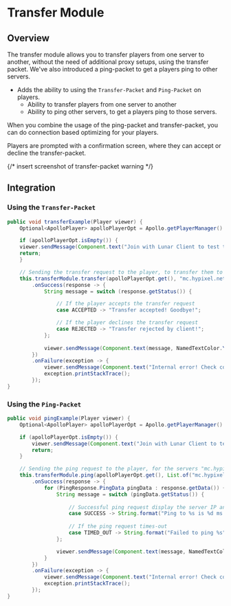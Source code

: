 
# Transfer Module

## Overview

The transfer module allows you to transfer players from one server to another, without the need of additional proxy setups, using the transfer packet. We've also introduced a ping-packet to get a players ping to other servers.

- Adds the ability to using the `Transfer-Packet` and `Ping-Packet` on players.
  - Ability to transfer players from one server to another
  - Ability to ping other servers, to get a players ping to those servers.

When you combine the usage of the ping-packet and transfer-packet, you can do connection based optimizing for your players.

<Callout type="warning">
  Players are prompted with a confirmation screen, where they can accept or decline the transfer-packet.
</Callout>

{/* insert screenshot of transfer-packet warning */}

## Integration

### Using the `Transfer-Packet`

```java
public void transferExample(Player viewer) {
    Optional<ApolloPlayer> apolloPlayerOpt = Apollo.getPlayerManager().getPlayer(viewer.getUniqueId());

    if (apolloPlayerOpt.isEmpty()) {
    viewer.sendMessage(Component.text("Join with Lunar Client to test this feature!"));
    return;
    }

    // Sending the transfer request to the player, to transfer them to "mc.hypixel.net"
    this.transferModule.transfer(apolloPlayerOpt.get(), "mc.hypixel.net")
        .onSuccess(response -> {
            String message = switch (response.getStatus()) {

                // If the player accepts the transfer request
                case ACCEPTED -> "Transfer accepted! Goodbye!";

                // If the player declines the transfer request
                case REJECTED -> "Transfer rejected by client!";
            };
    
            viewer.sendMessage(Component.text(message, NamedTextColor.YELLOW));
        })
        .onFailure(exception -> {
            viewer.sendMessage(Component.text("Internal error! Check console!"));
            exception.printStackTrace();
        });
}
```

### Using the `Ping-Packet`

```java
public void pingExample(Player viewer) {
    Optional<ApolloPlayer> apolloPlayerOpt = Apollo.getPlayerManager().getPlayer(viewer.getUniqueId());

    if (apolloPlayerOpt.isEmpty()) {
        viewer.sendMessage(Component.text("Join with Lunar Client to test this feature!"));
        return;
    }

    // Sending the ping request to the player, for the servers "mc.hypixel.net" & "minehut.com".
    this.transferModule.ping(apolloPlayerOpt.get(), List.of("mc.hypixel.net", "minehut.com"))
        .onSuccess(response -> {
            for (PingResponse.PingData pingData : response.getData()) {
                String message = switch (pingData.getStatus()) {
                    
                    // Successful ping request display the server IP and the players ping to that server.
                    case SUCCESS -> String.format("Ping to %s is %d ms.", pingData.getServerIp(), pingData.getPingMillis());
                    
                    // If the ping request times-out
                    case TIMED_OUT -> String.format("Failed to ping %s", pingData.getServerIp());
                };

                viewer.sendMessage(Component.text(message, NamedTextColor.YELLOW));
            }
        })
        .onFailure(exception -> {
            viewer.sendMessage(Component.text("Internal error! Check console!"));
            exception.printStackTrace();
        });
}
```
